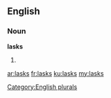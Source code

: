 ==English==

===Noun===
'''lasks'''

# {{plural of|lask}}

[[Category:English plurals]]

[[ar:lasks]]
[[fr:lasks]]
[[ku:lasks]]
[[my:lasks]]